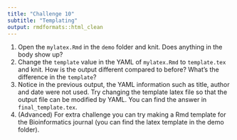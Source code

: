 ```yaml
---
title: "Challenge 10"
subtitle: "Templating"
output: rmdformats::html_clean
---
```


1. Open the `mylatex.Rmd` in the `demo` folder and knit. Does anything in the body show up?
2. Change the `template` value in the YAML of `mylatex.Rmd` to `template.tex` and knit. How is the output different compared to before? What's the difference in the `template`?
3. Notice in the previous output, the YAML information such as title, author and date were not used. Try changing the template latex file so that the output file can be modified by YAML. You can find the answer in `final_template.tex`.
4. (Advanced) For extra challenge you can try making a Rmd template for the Bioinformatics journal (you can find the latex template in the demo folder).
